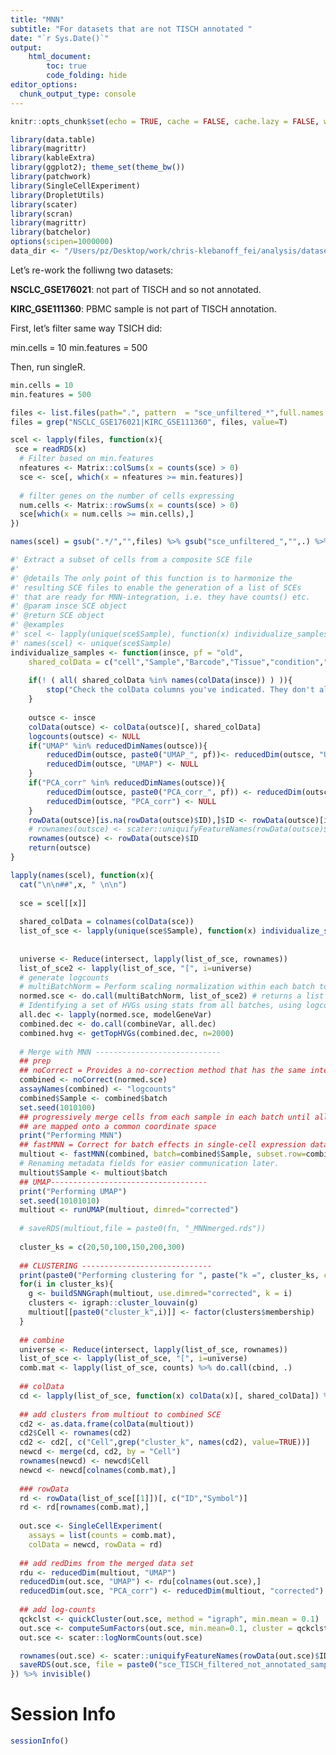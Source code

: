 ```yaml
---
title: "MNN"
subtitle: "For datasets that are not TISCH annotated "
date: "`r Sys.Date()`"
output:
    html_document:
        toc: true
        code_folding: hide
editor_options: 
  chunk_output_type: console
---
```


```r
knitr::opts_chunk$set(echo = TRUE, cache = FALSE, cache.lazy = FALSE, warning=FALSE, message=FALSE)
```

```r
library(data.table)
library(magrittr)
library(kableExtra)
library(ggplot2); theme_set(theme_bw())
library(patchwork)
library(SingleCellExperiment)
library(DropletUtils)
library(scater)
library(scran)
library(magrittr)
library(batchelor)
options(scipen=1000000)
data_dir <- "/Users/pz/Desktop/work/chris-klebanoff_fei/analysis/datasets"
```


Let's re-work the folliwng two datasets:

**NSCLC_GSE176021**: not part of TISCH and so not annotated.

**KIRC_GSE111360**: PBMC sample is not part of TISCH annotation.

First, let's filter same way TSICH did:

min.cells = 10
min.features = 500

Then, run singleR.


```r
min.cells = 10
min.features = 500

files <- list.files(path=".", pattern  = "sce_unfiltered_*",full.names = TRUE)
files = grep("NSCLC_GSE176021|KIRC_GSE111360", files, value=T)

scel <- lapply(files, function(x){ 
 sce = readRDS(x)
  # Filter based on min.features
  nfeatures <- Matrix::colSums(x = counts(sce) > 0)
  sce <- sce[, which(x = nfeatures >= min.features)]
  
  # filter genes on the number of cells expressing
  num.cells <- Matrix::rowSums(x = counts(sce) > 0)
  sce[which(x = num.cells >= min.cells),]
}) 

names(scel) = gsub(".*/","",files) %>% gsub("sce_unfiltered_","",.) %>% gsub("_2022-07-22.rds","",.)
```


```r
#' Extract a subset of cells from a composite SCE file
#' 
#' @details The only point of this function is to harmonize the 
#' resulting SCE files to enable the generation of a list of SCEs
#' that are ready for MNN-integration, i.e. they have counts() etc.
#' @param insce SCE object
#' @return SCE object
#' @examples
#' scel <- lapply(unique(sce$Sample), function(x) individualize_samples(sce[, sce$Sample == x]))
#' names(scel) <- unique(sce$Sample)
individualize_samples <- function(insce, pf = "old",
    shared_colData = c("cell","Sample","Barcode","Tissue","condition","post.surgery")){
    
    if(! ( all( shared_colData %in% names(colData(insce)) ) )){
        stop("Check the colData columns you've indicated. They don't all seem to be present.")
    }
    
    outsce <- insce
    colData(outsce) <- colData(outsce)[, shared_colData]
    logcounts(outsce) <- NULL
    if("UMAP" %in% reducedDimNames(outsce)){
        reducedDim(outsce, paste0("UMAP_", pf))<- reducedDim(outsce, "UMAP")
        reducedDim(outsce, "UMAP") <- NULL
    }
    if("PCA_corr" %in% reducedDimNames(outsce)){
        reducedDim(outsce, paste0("PCA_corr_", pf)) <- reducedDim(outsce, "PCA_corr")
        reducedDim(outsce, "PCA_corr") <- NULL
    }
    rowData(outsce)[is.na(rowData(outsce)$ID),]$ID <- rowData(outsce)[is.na(rowData(outsce)$ID),]$Symbol
    # rownames(outsce) <- scater::uniquifyFeatureNames(rowData(outsce)$ID, rowData(outsce)$Symbol)
    rownames(outsce) <- rowData(outsce)$ID
    return(outsce)
}
```


```r
lapply(names(scel), function(x){ 
  cat("\n\n##",x, " \n\n")
  
  sce = scel[[x]]
  
  shared_colData = colnames(colData(sce)) 
  list_of_sce <- lapply(unique(sce$Sample), function(x) individualize_samples(sce[, sce$Sample == x], pf = "allUnInteg",  shared_colData = shared_colData))
  
  
  universe <- Reduce(intersect, lapply(list_of_sce, rownames))
  list_of_sce2 <- lapply(list_of_sce, "[", i=universe)
  # generate logcounts
  # multiBatchNorm = Perform scaling normalization within each batch to provide comparable results to the lowest-coverage batch.
  normed.sce <- do.call(multiBatchNorm, list_of_sce2) # returns a list
  # Identifying a set of HVGs using stats from all batches, using logcounts
  all.dec <- lapply(normed.sce, modelGeneVar)
  combined.dec <- do.call(combineVar, all.dec)
  combined.hvg <- getTopHVGs(combined.dec, n=2000) 
  
  # Merge with MNN ----------------------------
  ## prep
  ## noCorrect = Provides a no-correction method that has the same interface as the correction functions. This allows users to easily swap function calls to examine the effect of correction.
  combined <- noCorrect(normed.sce)
  assayNames(combined) <- "logcounts"
  combined$Sample <- combined$batch
  set.seed(1010100)
  ## progressively merge cells from each sample in each batch until all cells 
  ## are mapped onto a common coordinate space
  print("Performing MNN")
  ## fastMNN = Correct for batch effects in single-cell expression data using a fast version of the mutual nearest neighbors (MNN) method.
  multiout <- fastMNN(combined, batch=combined$Sample, subset.row=combined.hvg)
  # Renaming metadata fields for easier communication later.
  multiout$Sample <- multiout$batch
  ## UMAP-----------------------------------
  print("Performing UMAP")
  set.seed(10101010)
  multiout <- runUMAP(multiout, dimred="corrected")
  
  # saveRDS(multiout,file = paste0(fn, "_MNNmerged.rds"))
  
  cluster_ks = c(20,50,100,150,200,300)
  
  ## CLUSTERING -----------------------------
  print(paste0("Performing clustering for ", paste("k =", cluster_ks, collapse = ", " )))
  for(i in cluster_ks){
    g <- buildSNNGraph(multiout, use.dimred="corrected", k = i)
    clusters <- igraph::cluster_louvain(g)
    multiout[[paste0("cluster_k",i)]] <- factor(clusters$membership)
  }
  
  ## combine
  universe <- Reduce(intersect, lapply(list_of_sce, rownames))
  list_of_sce <- lapply(list_of_sce, "[", i=universe)
  comb.mat <- lapply(list_of_sce, counts) %>% do.call(cbind, .)
  
  ## colData 
  cd <- lapply(list_of_sce, function(x) colData(x)[, shared_colData]) %>% do.call(rbind, .)
  
  ## add clusters from multiout to combined SCE 
  cd2 <- as.data.frame(colData(multiout))
  cd2$Cell <- rownames(cd2)
  cd2 <- cd2[, c("Cell",grep("cluster_k", names(cd2), value=TRUE))]
  newcd <- merge(cd, cd2, by = "Cell") 
  rownames(newcd) <- newcd$Cell
  newcd <- newcd[colnames(comb.mat),]
  
  ### rowData
  rd <- rowData(list_of_sce[[1]])[, c("ID","Symbol")]
  rd <- rd[rownames(comb.mat),]
  
  out.sce <- SingleCellExperiment(
    assays = list(counts = comb.mat),
    colData = newcd, rowData = rd)
  
  ## add redDims from the merged data set
  rdu <- reducedDim(multiout, "UMAP") 
  reducedDim(out.sce, "UMAP") <- rdu[colnames(out.sce),]
  reducedDim(out.sce, "PCA_corr") <- reducedDim(multiout, "corrected")
  
  ## add log-counts
  qckclst <- quickCluster(out.sce, method = "igraph", min.mean = 0.1)
  out.sce <- computeSumFactors(out.sce, min.mean=0.1, cluster = qckclst)
  out.sce <- scater::logNormCounts(out.sce)

  rownames(out.sce) <- scater::uniquifyFeatureNames(rowData(out.sce)$ID, rowData(out.sce)$Symbol)
  saveRDS(out.sce, file = paste0("sce_TISCH_filtered_not_annotated_sampleIntegration_", x,"_2022-07-26.rds"))
}) %>% invisible()
```


# Session Info
```r
sessionInfo()
```

